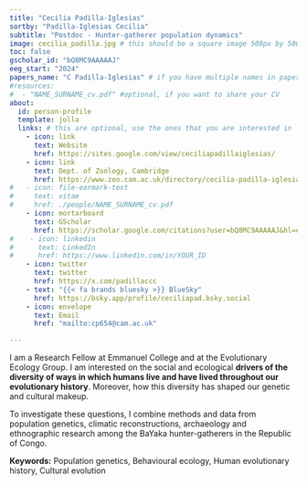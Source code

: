 ```yaml
---
title: "Cecilia Padilla-Iglesias"
sortby: "Padilla-Iglesias Cecilia"
subtitle: "Postdoc - Hunter-gatherer population dynamics"
image: cecilia_padilla.jpg # this should be a square image 500px by 500px (or possibly 250px by 250px???)
toc: false
gscholar_id: "bQ8MC9AAAAAJ"
eeg_start: "2024"
papers_name: "C Padilla-Iglesias" # if you have multiple names in papers, separated them by semicolon
#resources: 
#  - "NAME_SURNAME_cv.pdf" #optional, if you want to share your CV
about:
  id: person-profile
  template: jolla
  links: # this are optional, use the ones that you are interested in
    - icon: link
      text: Website
      href: https://sites.google.com/view/ceciliapadillaiglesias/
    - icon: link
      text: Dept. of Zoology, Cambridge
      href: https://www.zoo.cam.ac.uk/directory/cecilia-padilla-iglesias
#   - icon: file-earmark-text
#     text: vitae
#     href: ./people/NAME_SURNAME_cv.pdf
    - icon: mortarboard
      text: GScholar
      href: https://scholar.google.com/citations?user=bQ8MC9AAAAAJ&hl=en
#    - icon: linkedin
#      text: LinkedIn
#      href: https://www.linkedin.com/in/YOUR_ID
    - icon: twitter
      text: twitter
      href: https://x.com/padillaccc
    - text: "{{< fa brands bluesky >}} BlueSky"
      href: https://bsky.app/profile/ceciliapad.bsky.social
    - icon: envelope
      text: Email
      href: "mailto:cp654@cam.ac.uk"

---
```


:::{#person-profile}
:::


I am a Research Fellow at Emmanuel College and at the Evolutionary Ecology Group. I am interested on the social and ecological **drivers of the diversity of ways in which humans live and have lived throughout our evolutionary history**. Moreover, how this diversity has shaped our genetic and cultural makeup. 

To investigate these questions, I combine methods and data from population genetics, climatic reconstructions, archaeology and ethnographic research among the BaYaka hunter-gatherers in the Republic of Congo.



**Keywords:** Population genetics, Behavioural ecology, Human evolutionary history, Cultural evolution


